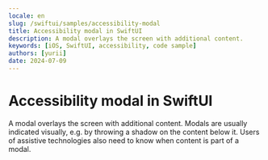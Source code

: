 ```yaml
---
locale: en
slug: /swiftui/samples/accessibility-modal
title: Accessibility modal in SwiftUI
description: A modal overlays the screen with additional content.
keywords: [iOS, SwiftUI, accessibility, code sample]
authors: [yurii]
date: 2024-07-09
---
```


# Accessibility modal in SwiftUI

A modal overlays the screen with additional content. Modals are usually indicated visually, e.g. by throwing a shadow on the content below it. Users of assistive technologies also need to know when content is part of a modal.

<CodeSample id="accessibility-modal" framework="swiftui" locale="en"/>
